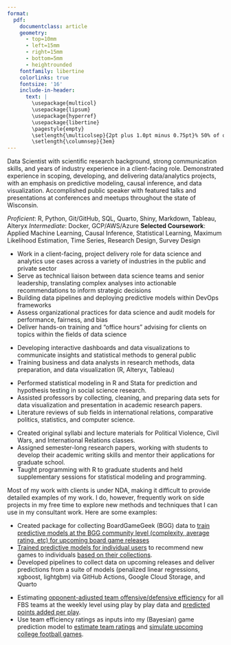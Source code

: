 ```yaml
---
format: 
  pdf:
    documentclass: article
    geometry:
      - top=10mm
      - left=15mm
      - right=15mm
      - bottom=5mm
      - heightrounded
    fontfamily: libertine
    colorlinks: true
    fontsize: '16'
    include-in-header: 
      text: |
        \usepackage{multicol}
        \usepackage{lipsum}
        \usepackage{hyperref}
        \usepackage{libertine}
        \pagestyle{empty}
        \setlength{\multicolsep}{2pt plus 1.0pt minus 0.75pt}% 50% of original values
        \setlength{\columnsep}{3em}
---
```

<!-- TITLE -->
\begin{huge}\begin{center}{\bf PHIL HENRICKSON}\end{center}\end{huge}

<!-- CONTACT INFO -->
\begin{center}phil.henrickson@gmail.com ∙ Madison, WI ∙ \href{https://phenrickson.github.io}{Personal Site} ∙ \href{https://github.com/phenrickson}{GitHub} ∙ \href{https://www.linkedin.com/in/phenrickson/}{LinkedIn}
\end{center}
\vspace{15pt}

<!-- SUMMARY -->
\begin{large}{\bf SUMMARY}
  \vspace{3pt}
  \hrule
\end{large}
\vspace{-0.12cm}
Data Scientist with scientific research background, strong communication skills, and years of industry experience in a client-facing role. Demonstrated experience in scoping, developing, and delivering data/analytics projects, with an emphasis on predictive modeling, causal inference, and data visualization. Accomplished public speaker with featured talks and presentations at conferences and meetups throughout the state of Wisconsin.

<!-- SKILLS -->
\begin{large}{\bf SKILLS}
  \vspace{3pt}
  \hrule
  \begin{multicols}{2}
    \begin{flushleft}{\bf Languages and Tools}\end{flushleft}
  \end{multicols}
\end{large}
\vspace{-0.16cm}
*Proficient*: R, Python, Git/GitHub, SQL, Quarto, Shiny, Markdown, Tableau, Alteryx \newline
*Intermediate*: Docker, GCP/AWS/Azure \newline
**Selected Coursework**: Applied Machine Learning, Causal Inference, Statistical Learning, Maximum Likelihood Estimation, Time Series, Research Design, Survey Design

<!-- EDUCATION: 1ST BULLET -->
\begin{large}
  {\bf EDUCATION}
  \vspace{3pt}
  \hrule
  \begin{multicols}{2}
    \begin{flushleft}{\bf Florida State University}\end{flushleft}
    \begin{flushright}Tallahassee, FL\end{flushright}
  \end{multicols}
  \vspace{-0.17cm}
  \begin{multicols}{2}
    \begin{flushleft}Doctor of Philosophy: Political Science \end{flushleft}
  \end{multicols}
    \vspace{-0.17cm}
    \vspace{-0.17cm}
  \begin{flushleft}Dissertation: \textit{Applied Predictive Modeling for Measurement and Inference \newline in International Conflict and Political Violence}\end{flushleft}
\end{large}

\vspace{0.05cm}

<!-- EDUCATION: 2ND BULLET -->
\begin{large}
  \begin{multicols}{2}
    \begin{flushleft}{\bf Texas A\&M University}\end{flushleft}
    \begin{flushright}College Station, TX\end{flushright}
  \end{multicols}
  \vspace{-0.17cm}
  \begin{multicols}{2}
    \begin{flushleft}Bachelor of Science: Political Science\end{flushleft}
  \end{multicols}
\end{large}
\vspace{1.5pt}

<!-- EXPERIENCE : 1ST BULLET-->
\begin{large}{\bf EXPERIENCE}
  \vspace{3pt}
  \hrule
  \begin{multicols}{2}
    \begin{flushleft}{\bf AE Business Solutions}\end{flushleft}
    \begin{flushright}2019-Present\end{flushright}
  \end{multicols}
  \vspace{-0.17cm}
  \begin{multicols}{2}
    \begin{flushleft}\textit{Senior Data Scientist}\end{flushleft}
    \begin{flushright}Madison, WI\end{flushright}\end
  {multicols}
\end{large}
\vspace{-0.16cm}
* Work in a client-facing, project delivery role for data science and analytics use cases across a variety of industries in the public and private sector
* Serve as technical liaison between data science teams and senior leadership, translating complex analyses into actionable recommendations to inform strategic decisions
* Building data pipelines and deploying predictive models within DevOps frameworks
* Assess organizational practices for data science and audit models for performance, fairness, and bias
* Deliver hands-on training and "office hours" advising for clients on topics within the fields of data science

\vspace{7pt}

<!-- EXPERIENCE : 2ND BULLET -->
\begin{large}
  \vspace{3pt}
  \begin{multicols}{2}
    \begin{flushleft}{\bf AE Business Solutions}\end{flushleft}
    \begin{flushright}2018-2019\end{flushright}
  \end{multicols}
  \vspace{-0.17cm}
  \begin{multicols}{2}
    \begin{flushleft}\textit{Business Intelligence Engineer}\end{flushleft}
    \begin{flushright}Madison, WI\end{flushright}\end
  {multicols}
\end{large}
\vspace{-0.16cm}
* Developing interactive dashboards and data visualizations to communicate insights and statistical methods to general public
* Training business and data analysts in research methods, data preparation, and data visualization (R, Alteryx, Tableau)

\vspace{7pt}

<!-- EXPERIENCE : 3RD BULLET -->
\begin{large}
  \begin{multicols}{2}
    \begin{flushleft}{\bf Florida State University}\end{flushleft}
    \begin{flushright}2013-2018\end{flushright}
  \end{multicols}
  \vspace{-0.17cm}
  \begin{multicols}{2}
    \begin{flushleft}\textit{Research Assistant}\end
    {flushleft}\begin{flushright}Tallahassee, FL\end
    {flushright}
  \end{multicols}
\end{large}
\vspace{-0.16cm}
* Performed statistical modeling in R and Stata for prediction and hypothesis testing in social science research.
* Assisted professors by collecting, cleaning, and preparing data sets for data visualization and presentation in academic research papers.
* Literature reviews of sub fields in international relations, comparative politics, statistics, and computer science.

\vspace{7pt}

\begin{large}
  \vspace{-0.17cm}
  \begin{multicols}{2}
    \begin{flushleft}\textit{Instructor}\end
    {flushleft}
  \end{multicols}
\end{large}
\vspace{-0.16cm}
* Created original syllabi and lecture materials for Political Violence, Civil Wars, and International Relations classes.
* Assigned semester-long research papers, working with students to develop their academic writing skills and mentor their applications for graduate school.
* Taught programming with R to graduate students and held supplementary sessions for statistical modeling and programming.

\vspace{7pt}

<!-- <!-- RESEARCH -->
<!-- \begin{large} -->
<!-- {\bf RESEARCH} -->
<!--   \vspace{3pt} -->
<!--   \hrule -->
<!-- \end{large} -->
<!-- \vspace{-0.16cm} -->
<!-- Predicting the Costs of War. \textit{Journal of Defense Modeling and Simulation}. Special Issue on Forecasting in the Social Sciences for National Security (J17-1). January 2020. -->

<!-- \vspace{7pt} -->

<!-- PERSONAL PROJECTS : 1ST BULLET -->
\begin{large}
{\bf PERSONAL PROJECTS}
  \vspace{3pt}
  \hrule
\end{large}
\vspace{-0.16cm}
Most of my work with clients is under NDA, making it difficult to provide detailed examples of my work. I do, however, frequently work on side projects in my free time to explore new methods and techniques that I can use in my consultant work. Here are some examples: 
  
\begin{large}
  \vspace{3pt}
  \begin{multicols}{2}
    \begin{flushleft}\textit{\href{https://phenrickson.github.io/boardgames.html}{Predicting Upcoming Board Games}}\end{flushleft}
    \begin{flushright}2022-2023\end{flushright}
  \end{multicols}
  \vspace{-0.17cm}
\end{large}
* Created package for collecting BoardGameGeek (BGG) data to [train predictive models at the BGG community level (complexity, average rating, etc) for upcoming board game releases](https://phenrickson.github.io/bgg_models/)
* [Trained predictive models for individual users](https://phenrickson.github.io/bgg_collections/) to recommend new games to individuals [based on their collections](https://phenrickson.github.io/bgg_collections/).
* Developed pipelines to collect data on upcoming releases and deliver predictions from a suite of models (penalized linear regressions, xgboost, lightgbm) via GitHub Actions, Google Cloud Storage, and Quarto

\vspace{7pt}

<!-- PERSONAL PROJECTS : 2nd BULLET -->
\begin{large}
  \vspace{3pt}
  \begin{multicols}{2}
    \begin{flushleft}\textit{\href{https://phenrickson.github.io/cfb.html}{College Football Predictions and Rankings}}\end{flushleft}
    \begin{flushright}2024\end{flushright}
  \end{multicols}
  \vspace{-0.12cm}
\end{large}
* Estimating [opponent-adjusted team offensive/defensive efficiency](https://phenrickson.github.io/cfb_models/estimating_efficiency.html) for all FBS teams at the weekly level using play by play data and [predicted points added per play](https://phenrickson.github.io/cfb_models/expected_points.html).
* Use team efficiency ratings as inputs into my (Bayesian) game prediction model to [estimate team ratings](https://phenrickson.github.io/cfb_models/season_report.html) and [simulate upcoming college football games](https://phenrickson.github.io/cfb_models/predicting_games.html).
